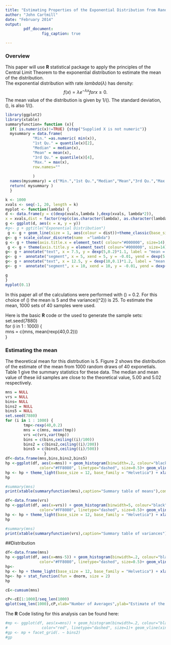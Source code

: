 ```yaml
---
title: "Estimating Properties of the Exponential Distribution from Random Samples"
author: "John Cartmill"
date: "February 2014"
output: 
        pdf_document:
                fig_caption: true

---
```



### Overview  
This paper will use **R** statistical package to apply the principles of the Central Limit Theorem to the exponential distribution to estimate the mean of the distribution.  
The exponential distribution with rate $lambda (\lambda)$ has density: 
$$ f(x) = \lambda e^{-\lambda x} for x \geq 0. $$  The mean value of the distribution is given by 1/\(\lambda\). The standard deviation, \(\sigma\), is also 1/\(\lambda\).  



```r
library(ggplot2)
library(xtable)
summaryfunction= function (x){
  if( is.numeric(x)!=TRUE) {stop("Supplied X is not numeric")}
  mysummary = data.frame(
            "Min." =as.numeric( min(x)),
            "1st Qu." = quantile(x)[2],
            "Median" = median(x),
            "Mean" = mean(x),
            "3rd Qu." = quantile(x)[4],
            "Max." = max(x),
            row.names=""
              
            )
  names(mysummary) = c("Min.","1st Qu.","Median","Mean","3rd Qu.","Max.")
  return( mysummary )
  }
```

```r
k <- 1000
xvals <- seq(-1, 20, length = k)
myplot <- function(lambda) {
d <- data.frame(y = c(dexp(xvals,lambda ),dexp(xvals, lambda*2)),
x = xvals,dist = factor(rep(c(as.character(lambda), as.character(lambda * 2)), c(k,k))))
g <- ggplot(d, aes(x = x, y = y)) 
#g<- g + ggtitle("Exponential Distribution")
 g <- g + geom_line(size = 1, aes(colour = dist))+theme_classic(base_size=12) 
g<- g + scale_colour_discrete(name  ="lambda")
g <- g + theme(axis.title.x = element_text( colour="#000000", size=14),axis.text.x  = element_text(angle=90, vjust=0.5, size=16))
 g <- g + theme(axis.title.y = element_text( colour="#000000", size=14),axis.text.y  = element_text(angle=00, vjust=0.5, size=16)) + ylab("f(x)")
g<- g + annotate("text", x = 7.5, y = dexp(5,0.2)*1.1, label = "mean = 5",colour = "#8080FF")
g<- g +  annotate("segment", x = 5, xend = 5, y = -0.01, yend = dexp(5,0.2),colour = "#8080FF", size=1.0,linetype="twodash")
g<- g + annotate("text", x = 12.5, y = dexp(10,0.1)*1.2, label = "mean = 10",colour = "#FF8080")
g<- g +  annotate("segment", x = 10, xend = 10, y = -0.01, yend = dexp(10,0.1), colour = "#FF8080", size=1.0,linetype="twodash")

g
}
myplot(0.1)
```
  
In this paper all of the calculations were performed with  \(\lambda\) = 0.2.
For this choice of \(\lambda\) the mean is 5 and the variance(\(\sigma^2\)) is 25. To estimate the mean, 1000 sets of 40 samples were used.  

Here is the basic **R** code or the used to generate the sample sets:  
set.seed(7880)  
for (i in 1 : 1000) {  
        mns = c(mns, mean(rexp(40,0.2)))  
}  

### Estimating the mean   
The theoretical mean for this distrbution is 5. Figure 2 shows the distribution of the estimate of the mean from 1000 random draws of 40 exponetials. Table 1 give the summary statistics for these data. The median and mean value of these iid samples are close to the theoretical value, 5.00 and 5.02 respectively.  
  
```r

mns = NULL
vrs = NULL
bins= NULL
bins2 = NULL
bins5 = NULL
set.seed(7880)
for (i in 1 : 1000) {
        tmp<-rexp(40,0.2)
        mns = c(mns, mean(tmp))
        vrs =c(vrs,var(tmp))
        bins = c(bins,ceiling((i)/100))
        bins2 = c(bins2,ceiling((i)/200))
        bins5 = c(bins5,ceiling((i)/500))
                 }
df<-data.frame(mns,bins,bins2,bins5)
hp <-ggplot(df, aes(x=mns)) + geom_histogram(binwidth=.2, colour="black", fill="#A0A0A0") + geom_vline(aes(xintercept=mean(mns)),   
               color="#FF8080", linetype="dashed", size=0.5)+ geom_vline(xintercept=5.0,color="blue", linetype="dashed", size=1)
hp <- hp + theme_light(base_size = 12, base_family = "Helvetica") + xlab("Means") +ggtitle("1000\n random draws of 40 exponentials")
hp

```
```r
#summary(mns)
print(xtable(summaryfunction(mns),caption="Summary table of means"),comment=FALSE)

```
```r
df<-data.frame(vrs)
hp <-ggplot(df, aes(x=vrs)) + geom_histogram(binwidth=5, colour="black", fill="#A0A0A0") + geom_vline(aes(xintercept=mean(vrs)),   
               color="#FF8080", linetype="dashed", size=0.5)+ geom_vline(xintercept=25.0,color="blue", linetype="dashed", size=1)
hp <- hp + theme_light(base_size = 12, base_family = "Helvetica") + xlab("Variances") +ggtitle("Distribution of Variances of 1000\n random draws of 40 exponentials")
hp
```
```r
#summary(mns)
print(xtable(summaryfunction(vrs),caption="Summary table of variances"),comment=FALSE)
```

  
##Distribution  

```r
df<-data.frame(mns)
hp <-ggplot(df, aes(x=mns-5)) + geom_histogram(binwidth=.2, colour="black", fill="#A0A0A0") + geom_vline(aes(xintercept=mean(mns-5)),   
               color="#FF8080", linetype="dashed", size=0.5)+ geom_vline(xintercept=5.0,color="blue", linetype="dashed", size=1)
hp<-
hp <- hp + theme_light(base_size = 12, base_family = "Helvetica") + xlab("Means") +ggtitle("1000\n random draws of 40 exponentials")
hp<- hp + stat_function(fun = dnorm, size = 2)
hp

```
```r
cE<-cumsum(mns)

cP<-cE[1:1000]/seq_len(1000)
qplot(seq_len(1000),cP,xlab="Number of Averages",ylab="Estimate of the mean")
```
The **R** Code listing for this analysis can be found here:

```r
#mp <- ggplot(df, aes(x=mns)) + geom_histogram(binwidth=.2, colour="black", fill="yellow") + geom_vline(aes(xintercept=mean(mns)),   
#               color="red", linetype="dashed", size=1)+ geom_vline(xintercept=5.0,color="blue", linetype="dashed", size=1)
#gp <- mp + facet_grid(. ~ bins2)
#gp
```
